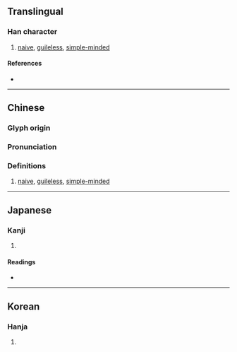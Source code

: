 {{character info/new}}
==Translingual==

===Han character===
{{Han char|rn=61|rad=心|as=08|sn=11|four=93011|canj=PJCM|ids=⿰忄空}}

# [[naive]], [[guileless]], [[simple-minded]]

====References====
* {{Han ref|kx=0389.210|dkj=10746|dj=0723.070|hdz=42319.030|uh=60BE|ud=24766|bh=D554|bd=54612}}

----

==Chinese==
{{zh-forms}}

===Glyph origin===
{{Han etym}}

===Pronunciation===
{{zh-pron
|m=kōng
|c=hung1
|h=
|md=
|mn=qz,tw,xm,zz:khong
|w=
|mc=y
|oc=y
|cat=
}}

===Definitions===
{{zh-hanzi}}

# [[naive]], [[guileless]], [[simple-minded]]

----

==Japanese==

===Kanji===
{{ja-kanji|grade=|rs=心08}}

# {{defn|lang=ja|sort=心08}}

====Readings====
* {{ja-readings|on=[[こう]] (kō), [[く]] (ku)|kun=[[もこと]] (mokoto)}}

----

==Korean==

===Hanja===
{{ko-hanja|hangeul=공|eumhun=|rv=gong|mr=kong|y=kong}}

# {{defn|lang=ko|sort=心08}}